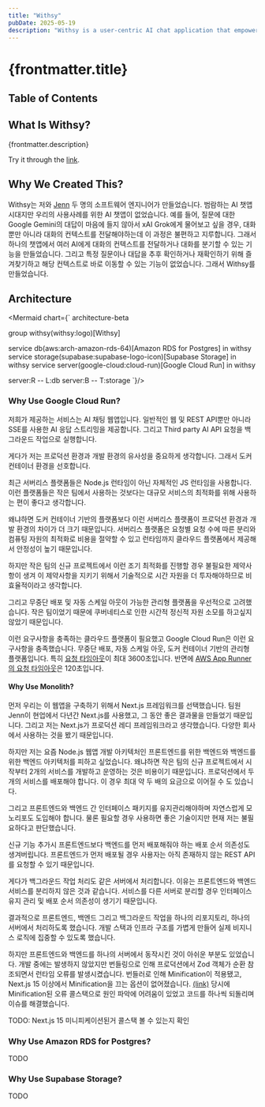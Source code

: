 ```yaml
---
title: "Withsy"
pubDate: 2025-05-19
description: "Withsy is a user-centric AI chat application that empowers you to tailor your conversational experience. It provides robust features for managing prompts, customizing interactions, and securely saving your valuable chats and messages."
---
```



# {frontmatter.title}

## Table of Contents

## What Is Withsy?

{frontmatter.description}

Try it through the [link](https://withsy.chat/).

## Why We Created This?

Withsy는 저와 [Jenn](https://www.hellojennpark.com/) 두 명의 소프트웨어 엔지니어가 만들었습니다.
범람하는 AI 챗앱 시대지만 우리의 사용사례를 위한 AI 챗앱이 없었습니다.
예를 들어, 질문에 대한 Google Gemini의 대답이 마음에 들지 않아서 xAI Grok에게 물어보고 싶을 경우, 대화 뿐만 아니라 대화의 컨텍스트를 전달해야하는데 이 과정은 불편하고 지루합니다.
그래서 하나의 챗앱에서 여러 AI에게 대화의 컨텍스트를 전달하거나 대화를 분기할 수 있는 기능을 만들었습니다.
그리고 특정 질문이나 대답을 추후 확인하거나 재확인하기 위해 즐겨찾기하고 해당 컨텍스트로 바로 이동할 수 있는 기능이 없었습니다.
그래서 Withsy를 만들었습니다.

## Architecture

<Mermaid chart={`
architecture-beta

group withsy(withsy:logo)[Withsy]

service db(aws:arch-amazon-rds-64)[Amazon RDS for Postgres] in withsy
service storage(supabase:supabase-logo-icon)[Supabase Storage] in withsy
service server(google-cloud:cloud-run)[Google Cloud Run] in withsy

server:R -- L:db
server:B -- T:storage
`}/>

### Why Use Google Cloud Run?

저희가 제공하는 서비스는 AI 채팅 웹앱입니다.
일반적인 웹 및 REST API뿐만 아니라 SSE를 사용한 AI 응답 스트리밍을 제공합니다.
그리고 Third party AI API 요청을 백그라운드 작업으로 실행합니다.

게다가 저는 프로덕션 환경과 개발 환경의 유사성을 중요하게 생각합니다.
그래서 도커 컨테이너 환경을 선호합니다.

최근 서버리스 플랫폼들은 Node.js 런타임이 아닌 자체적인 JS 런타임을 사용합니다.
이런 플랫폼들은 작은 팀에서 사용하는 것보다는 대규모 서비스의 최적화를 위해 사용하는 편이 좋다고 생각합니다.

왜냐하면 도커 컨테이너 기반의 플랫폼보다 이런 서버리스 플랫폼이 프로덕션 환경과 개발 환경의 차이가 더 크기 때문입니다.
서버리스 플랫폼은 요청별 요청 수에 따른 분리와 컴퓨팅 자원의 최적화로 비용을 절약할 수 있고 런타임까지 클라우드 플랫폼에서 제공해서 안정성이 높기 때문입니다.

하지만 작은 팀의 신규 프로젝트에서 이런 조기 최적화를 진행할 경우 불필요한 제약사항이 생겨 이 제약사항을 지키기 위해서 기술적으로 시간 자원을 더 투자해야하므로 비효율적이라고 생각합니다.

그리고 무중단 배포 및 자동 스케일 아웃이 가능한 관리형 플랫폼을 우선적으로 고려했습니다.
작은 팀이었기 때문에 쿠버네티스로 인한 시간적 정신적 자원 소모를 하고싶지 않았기 때문입니다.

이런 요구사항을 충족하는 클라우드 플랫폼이 필요했고 Google Cloud Run은 이런 요구사항을 충족했습니다.
무중단 배포, 자동 스케일 아웃, 도커 컨테이너 기반의 관리형 플랫폼입니다.
특히 [요청 타임아웃](https://cloud.google.com/run/docs/configuring/request-timeout#timeout-period)이 최대 3600초입니다.
반면에 [AWS App Runner의 요청 타임아웃](https://docs.aws.amazon.com/apprunner/latest/dg/develop.html)은 120초입니다.

#### Why Use Monolith?

먼저 우리는 이 웹앱을 구축하기 위해서 Next.js 프레임워크를 선택했습니다.
팀원 Jenn이 현업에서 다년간 Next.js를 사용했고, 그 동안 좋은 결과물을 만들었기 때문입니다.
그리고 저는 Next.js가 프로덕션 레디 프레임워크라고 생각했습니다. 다양한 회사에서 사용하는 것을 봤기 때문입니다.

하지만 저는 요즘 Node.js 웹앱 개발 아키텍처인 프론트엔드를 위한 백엔드와 백엔드를 위한 백엔드 아키텍처를 피하고 싶었습니다.
왜냐하면 작은 팀의 신규 프로젝트에서 시작부터 2개의 서비스를 개발하고 운영하는 것은 비용이기 때문입니다.
프로덕션에서 두 개의 서비스를 배포해야 합니다.
이 경우 최대 약 두 배의 요금으로 이어질 수 도 있습니다.

그리고 프론트엔드와 백엔드 간 인터페이스 패키지를 유지관리해야하며 자연스럽게 모노리포도 도입해야 합니다.
물론 필요할 경우 사용하면 좋은 기술이지만 현재 저는 불필요하다고 판단했습니다.

신규 기능 추가시 프론트엔드보다 백엔드를 먼저 배포해줘야 하는 배포 순서 의존성도 생겨버립니다.
프론트엔드가 먼저 배포될 경우 사용자는 아직 존재하지 않는 REST API를 요청할 수 있기 때문입니다.

게다가 백그라운드 작업 처리도 같은 서버에서 처리합니다.
이유는 프론트엔드와 백엔드 서비스를 분리하지 않은 것과 같습니다.
서비스를 다른 서버로 분리할 경우 인터페이스 유지 관리 및 배포 순서 의존성이 생기기 때문입니다.

결과적으로 프론트엔드, 백엔드 그리고 백그라운드 작업을 하나의 리포지토리, 하나의 서버에서 처리하도록 했습니다.
개발 스택과 인프라 구조를 가볍게 만들어 실제 비지니스 로직에 집중할 수 있도록 했습니다.

하지만 프론트엔드와 백엔드를 하나의 서버에서 동작시킨 것이 아쉬운 부분도 있었습니다.
개발 중에는 발생하지 않았지만 번들링으로 인해 프로덕션에서 Zod 객체가 순환 참조되면서 런타임 오류를 발생시켰습니다.
번들러로 인해 Minification이 적용됐고, Next.js 15 이상에서 Minification을 끄는 옵션이 없어졌습니다. [(link)](https://nextjs.org/docs/architecture/nextjs-compiler#minification)
당시에 Minification된 오류 콜스택으로 원인 파악에 어려움이 있었고 코드를 하나씩 되돌리며 이슈를 해결했습니다.

TODO: Next.js 15 미니피케이션된거 콜스택 볼 수 있는지 확인

### Why Use Amazon RDS for Postgres?

TODO

### Why Use Supabase Storage?

TODO
